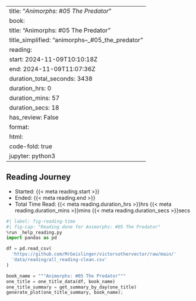 
---
title: "*Animorphs: #05 The Predator*"
book:
  title: "Animorphs: #05 The Predator"
  title_simplified: "animorphs–_#05_the_predator"
reading:
  start: 2024-11-09T10:10:18Z
  end: 2024-11-09T11:07:36Z
  duration_total_seconds: 3438
  duration_hrs: 0
  duration_mins: 57
  duration_secs: 18
  has_review: False
format:
  html:
    code-fold: true
jupyter: python3
---

## Reading Journey

* Started: {{< meta reading.start >}}
* Ended: {{< meta reading.end >}}
* Total Time Read: {{< meta reading.duration_hrs >}}hrs {{< meta reading.duration_mins >}}mins {{< meta reading.duration_secs >}}secs

```python
#| label: fig-reading-time
#| fig-cap: "Reading done for Animorphs: #05 The Predator"
%run _help_reading.py
import pandas as pd

df = pd.read_csv(
  'https://github.com/MrGeislinger/victorsothervector/raw/main/'
  'data/reading/all_reading-clean.csv'
)

book_name = """Animorphs: #05 The Predator"""
one_title = one_title_data(df, book_name)
one_title_summary = get_summary_by_day(one_title)
generate_plot(one_title_summary, book_name);
```
